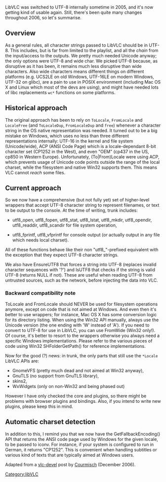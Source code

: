 LibVLC was switched to UTF-8 internally sometime in 2005, and it's now getting kind of usable again. Still, there's been quite many changes throughout 2006, so let's summarise.

==Overview==
As a general rules, all character strings passed to LibVLC should be in UTF-8. This includes, but is far from limited to the playlist, and all the ''chain'' from the input/access to the outputs. We pretty much needed Unicode anyway; the only options were UTF-8 and wide char. We picked UTF-8 because, as disruptive as it has been, it remains much less disruptive than wide characters. Also wide characters means different things on different platforms (e.g. UCS2LE on old Windows, UTF-16LE on 
modern Windows, UTF-32 on glibc), are a pain to use in POSIX environment (including Mac OS X and Linux which most of the devs are using), and might have needed lots of libc replacements <code>wc*</code> functions on some platforms.

==Historical approach==
The original approach has been to rely on <code>ToLocale</code>, <code>FromLocale</code> and <code>LocaleFree</code> (and <code>ToLocaleDup</code>, <code>FromLocaleDup</code> and <code>free</code>) whenever a character string in the OS native representation was needed. It turned out to be a big mistake on Windows, which uses no less than three different representations internally: UTF-16 in the kernel and file system (Unicode/wide), ACP (ANSI Code Page) which is a locale-dependant 8-bit character set (CP1252 in the West), and even "OEM" (cp437 in the US, cp850 in Western Europe). Unfortunately, (To|From)Locale were using ACP, which prevents usage of Unicode code points outside the range of the local charset, while the filesystem and native Win32 supports them. This means VLC cannot ''reach'' some files.

==Current approach==
So we now have a comprehensive (but not fully yet) set of higher-level wrappers that accept UTF-8 character string to represent filenames, or text to be output to the console. At the time of writing, trunk includes:

* utf8_open, utf8_fopen, utf8_stat, utf8_lstat, utf8_mkdir, utf8_opendir, utf8_readdir, utf8_scandir for file system operation,

* utf8_fprintf, utf8_vfprintf for console output (or actually output in any file which needs local charset).

All of these functions behave like their non "utf8_"-prefixed equivalent with the exception that they expect UTF-8 character strings.

We also have EnsureUTF8 that forces a string into UTF-8 (replaces invalid character sequences with '?') and IsUTF8 that checks if the string is valid UTF-8 (returns NULL if not). These are useful when reading UTF-8 from untrusted sources, such as the network, before injecting the data into VLC.

===Backward compatibility note===
ToLocale and FromLocale should NEVER be used for filesystem operations anymore, except on code that is not aimed at Windows. And even then it's better to use wrappers; for instance, Mac OS X has some conversion logic for its directory listing. When using the Win32 API manually, always use the Unicode version (the one ending with 'W' instead of 'A'). If you need to convert to UTF-8 for use in LibVLC, you can use FromWide (Win32 only!). Of course, it's better to resort to the wrappers otherwise you always need a specific Windows implementations. 
Please refer to the various pieces of code using Win32 SHFolderGetPath() for reference implementations.

Now for the good (?) news: in trunk, the only parts that still use the <code>*Locale</code> LibVLC APIs are:
* GnomeVFS (pretty much dead and not aimed at Win32 anyway),
* GnuTLS (no support from GnuTLS library),
* skins2,
* WxWidgets (only on non-Win32 and being phased out)

However I have only checked the core and plugins, so there might be problems with browser plugins and bindings. Also, if you intend to write new plugins, please keep this in mind.

==Automatic charset detection==
In addition to this, I remind you that we now have the GetFallbackEncoding() API that returns the ANSI code page used by Windows for the given locale, to be passed to iconv. For instance, if your system is configured to run in German, it returns "CP1252". This is convenient when handling subtitles or various kind of texts that are typically aimed at Windows users.


Adapted from a [[vlc-devel]] post by [[User:Courmisch|Courmisch]] (December 2006).

[[Category:libVLC]]